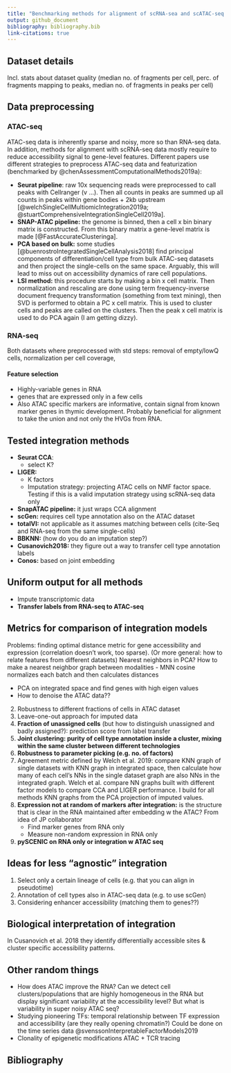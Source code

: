 ```yaml
---
title: "Benchmarking methods for alignment of scRNA-sea and scATAC-seq data"
output: github_document
bibliography: bibliography.bib
link-citations: true
---
```


## Dataset details 
Incl. stats about dataset quality (median no. of fragments per cell, perc. of fragments mapping to peaks, median no. of fragments in peaks per cell)

## Data preprocessing

### ATAC-seq
ATAC-seq data is inherently sparse and noisy, more so than RNA-seq data. In addition, methods for alignment with scRNA-seq data mostly require to reduce accessibility signal to gene-level features. Different papers use different strategies to preprocess ATAC-seq data and featurization (benchmarked by @chenAssessmentComputationalMethods2019a):

- **Seurat pipeline**: raw 10x sequencing reads were preprocessed to call peaks with Cellranger (v ...). Then all counts in peaks are summed up all counts in peaks within gene bodies + 2kb upstream [@welchSingleCellMultiomicIntegration2019a; @stuartComprehensiveIntegrationSingleCell2019a]. 
- **SNAP-ATAC pipeline:** the genome is binned, then a cell x bin binary matrix is constructed. From this binary matrix a gene-level matrix is made [@FastAccurateClusteringa].
- **PCA based on bulk:** some studies [@buenrostroIntegratedSingleCellAnalysis2018] find principal components of differentiation/cell type from bulk ATAC-seq datasets and then project the single-cells on the same space. Arguably, this will lead to miss out on accessibility dynamics of rare cell populations.
- **LSI method:** this procedure starts by making a bin x cell matrix. Then normalization and rescaling are done using term frequency-inverse document frequency transformation (something from text mining), then SVD is performed to obtain a PC x cell matrix. This is used to cluster cells and peaks are called on the clusters. Then the peak x cell matrix is used to do PCA again (I am getting dizzy).



### RNA-seq

Both datasets where preprocessed with std steps: removal of empty/lowQ cells, normalization per cell coverage, 

#### Feature selection
- Highly-variable genes in RNA
- genes that are expressed only in a few cells 
- Also ATAC specific markers are informative, contain signal from known marker genes in thymic development. Probably beneficial for alignment to take the union and not only the HVGs from RNA. 

## Tested integration methods 

- **Seurat CCA**:
  - select K?
- **LIGER:**
  - K factors
  - Imputation strategy: projecting ATAC cells on NMF factor space. Testing if this is a valid imputation strategy using scRNA-seq data only 
- **SnapATAC pipeline:** it just wraps CCA alignment
- **scGen:** requires cell type annotation also on the ATAC dataset
- **totalVI:** not applicable as it assumes matching between cells (cite-Seq and RNA-seq from the same single-cells) 
- **BBKNN:** (how do you do an imputation step?)
- **Cusanovich2018:** they figure out a way to transfer cell type annotation labels
- **Conos:** based on joint embedding  


## Uniform output for all methods 
- Impute transcriptomic data
- **Transfer labels from RNA-seq to ATAC-seq**
  

## Metrics for comparison of integration models

Problems: finding optimal distance metric for gene accessibility and expression (correlation doesn't work, too sparse). 
(Or more general: how to relate features from different datasets)
Nearest neighbors in PCA? How to make a nearest neighbor graph between modalities 
- MNN cosine normalizes each batch and then calculates distances 

- PCA on integrated space and find genes with high eigen values
- How to denoise the ATAC data??

2) Robustness to different fractions of cells in ATAC dataset
3) Leave-one-out approach for imputed data
4) **Fraction of unassigned cells** (but how to distinguish unassigned and badly assigned?): prediction score from label transfer 
5) **Joint clustering: purity of cell type annotation inside a cluster, mixing within the same cluster between different technologies**
6) **Robustness to parameter picking (e.g. no. of factors)**
7) Agreement metric defined by Welch et al. 2019: compare KNN graph of single datasets with KNN graph in integrated space, then calculate how many of each cell's NNs in the single dataset graph are also NNs in the integrated graph. Welch et al. compare NN graphs built with different factor models to compare CCA and LIGER performance. I build for all methods KNN graphs from the PCA projection of imputed values.
8) **Expression not at random of markers after integration:** is the structure that is clear in the RNA maintained after embedding w the ATAC? From idea of JP collaborator
    - Find marker genes from RNA only
    - Measure non-random expression in RNA only
9) **pySCENIC on RNA only or integration w ATAC seq**

## Ideas for less "agnostic" integration

1) Select only a certain lineage of cells (e.g. that you can align in pseudotime)
2) Annotation of cell types also in ATAC-seq data (e.g. to use scGen)
3) Considering enhancer accessibility (matching them to genes??) 

## Biological interpretation of integration

In Cusanovich et al. 2018 they identify differentially accessible sites & cluster specific accessibility patterns.


## Other random things

- How does ATAC improve the RNA? Can we detect cell clusters/populations that are highly homogeneous in the RNA
but display significant variability at the accessibility level? But what is variability in super noisy ATAC seq?
- Studying pioneering TFs: temporal relationship between TF expression and accessibility (are they really opening chromatin?) 
Could be done on the time series data @svenssonInterpretableFactorModels2019
- Clonality of epigenetic modifications ATAC + TCR tracing 

## Bibliography














